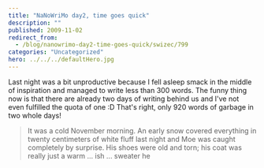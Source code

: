 ```yaml
---
title: "NaNoWriMo day2, time goes quick"
description: ""
published: 2009-11-02
redirect_from:
  - /blog/nanowrimo-day2-time-goes-quick/swizec/799
categories: "Uncategorized"
hero: ../../../defaultHero.jpg
---
```


Last night was a bit unproductive because I fell asleep smack in the middle of inspiration and managed to write less than 300 words. The funny thing now is that there are already two days of writing behind us and I've not even fulfilled the quota of one :D That's right, only 920 words of garbage in two whole days!

> It was a cold November morning. An early snow covered everything in twenty centimeters of white fluff last night and Moe was caught completely by surprise. His shoes were old and torn; his coat was really just a warm ... ish ... sweater he
